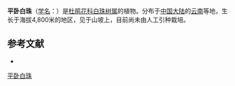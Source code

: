 {{Speciesbox
| name = 平卧白珠
| status = 
| status_system = 
| image =
| genus = Gaultheria
| species =  prostrata
| authority = W. W. Smith
}}

'''平卧白珠'''（[[学名|学名]]：{{lang|la|''Gaultheria prostrata''}}）是[[杜鹃花科|杜鹃花科]][[白珠树属|白珠树属]]的植物。分布于[[中国大陆|中国大陆]]的[[云南|云南]]等地，生长于海拔4,800米的地区，见于山坡上，目前尚未由人工引种栽培。

== 参考文献 ==
<div class="references-small">
* {{cite web| url =http://www.bioinfo.cn/db05/KmzwSpecies.php?action=view&id=23552| title =平卧白珠| work =《中国高等植物数据库全库》| publisher =中国科学院微生物研究所| author =昆明植物研究所| accessdate =2009-02-25| deadurl =yes| archiveurl =https://web.archive.org/web/20160305014734/http://www.bioinfo.cn/db05/KmzwSpecies.php?action=view&id=23552| archivedate =2016-03-05}}
</div>
{{Taxonbar|from=Q11060704}}

[[Category:白珠树属|平卧白珠]]


{{植物小作品}}